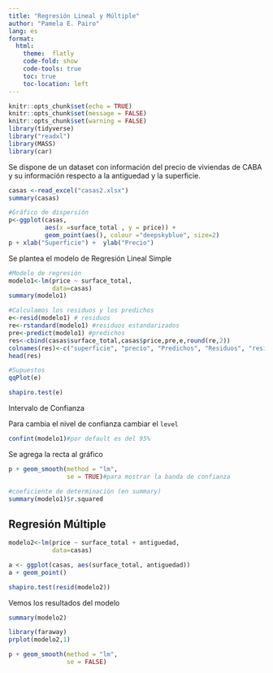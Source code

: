 ---
title: "Regresión Lineal y Múltiple"
author: "Pamela E. Pairo"
lang: es
format:
  html:
    theme:  flatly
    code-fold: show
    code-tools: true
    toc: true
    toc-location: left
---

```{r setup, include=FALSE}
knitr::opts_chunk$set(echo = TRUE)
knitr::opts_chunk$set(message = FALSE)
knitr::opts_chunk$set(warning = FALSE)
library(tidyverse)
library("readxl")
library(MASS)
library(car)
```

Se dispone de un dataset con información del precio de viviendas de CABA y su información respecto a la antiguedad y la superficie.

```{r}
casas <-read_excel("casas2.xlsx")
summary(casas)
```
```{r}
#Gráfico de dispersión
p<-ggplot(casas, 
          aes(x =surface_total , y = price)) + 
          geom_point(aes(), colour ="deepskyblue", size=2)
p + xlab("Superficie") +  ylab("Precio") 
```

Se plantea el modelo de Regresión Lineal Simple

```{r}
#Modelo de regresión
modelo1<-lm(price ~ surface_total, 
            data=casas)
summary(modelo1)
```

```{r}
#Calculamos los residuos y los predichos
e<-resid(modelo1) # residuos
re<-rstandard(modelo1) #residuos estandarizados
pre<-predict(modelo1) #predichos
res<-cbind(casas$surface_total,casas$price,pre,e,round(re,2))
colnames(res)<-c("superficie", "precio", "Predichos", "Residuos", "residuos std") 
head(res)
```

```{r}
#Supuestos
qqPlot(e)
```

```{r}
shapiro.test(e)
```

Intervalo de Confianza

Para cambia el nivel de confianza cambiar el `level`

```{r}
confint(modelo1)#por default es del 95%
```
Se agrega la recta al gráfico

```{r}

p + geom_smooth(method = "lm", 
                se = TRUE)#para mostrar la banda de confianza
```

```{r}
#coeficiente de determinación (en summary)
summary(modelo1)$r.squared
```

## Regresión Múltiple

```{r}
modelo2<-lm(price ~ surface_total + antiguedad, 
            data=casas)
```

```{r}
a <- ggplot(casas, aes(surface_total, antiguedad))
a + geom_point()
```

```{r}
shapiro.test(resid(modelo2))
```
Vemos los resultados del modelo

```{r}
summary(modelo2)
```

```{r}
library(faraway)
prplot(modelo2,1)
```
```{r}
p + geom_smooth(method = "lm", 
                se = FALSE)
```

